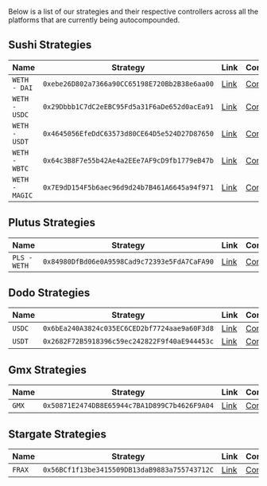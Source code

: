 Below is a list of our strategies and their respective controllers across all the platforms that are currently being autocompounded.

## Sushi Strategies

| Name | Strategy | Link | Controller |
| ------- | ------- | ------- | ------- |
| `WETH - DAI` | `0xebe26D802a7366a90CC65198E720Bb2B38e6aa00` | [Link](https://arbiscan.io/address/0xebe26D802a7366a90CC65198E720Bb2B38e6aa00#code) | [Controller](https://arbiscan.io/address/0xd7bc9a6ee68e125169e96024ef983fee76520569#code) |
| `WETH - USDC` | `0x29Dbbb1C7dC2eEBC95Fd5a31F6aDe652d0acEa91` | [Link](https://arbiscan.io/address/0x29Dbbb1C7dC2eEBC95Fd5a31F6aDe652d0acEa91#code) | [Controller](https://arbiscan.io/address/0xd7bc9a6ee68e125169e96024ef983fee76520569#code) |
| `WETH - USDT` | `0x4645056EfeDdC63573d80CE64D5e524D27D87650` | [Link](https://arbiscan.io/address/0x4645056EfeDdC63573d80CE64D5e524D27D87650#code) | [Controller](https://arbiscan.io/address/0xd7bc9a6ee68e125169e96024ef983fee76520569#code) |
| `WETH - WBTC` | `0x64c3B8F7e55b42Ae4a2EEe7AF9cD9fb1779eB47b` | [Link](https://arbiscan.io/address/0x64c3B8F7e55b42Ae4a2EEe7AF9cD9fb1779eB47b#code) | [Controller](https://arbiscan.io/address/0xd7bc9a6ee68e125169e96024ef983fee76520569#code) |
| `WETH - MAGIC` | `0x7E9dD154F5b6aec96d9d24b7B461A6645a94f971` | [Link](https://arbiscan.io/address/0x7E9dD154F5b6aec96d9d24b7B461A6645a94f971#code) | [Controller](https://arbiscan.io/address/0xd7bc9a6ee68e125169e96024ef983fee76520569#code) |


## Plutus Strategies
| Name | Strategy | Link | Controller |
| ------- | ------- | ------- | ------- |
| `PLS - WETH` | `0x84980DfBd06e0A9598Cad9c72393e5FdA7CaFA90` | [Link](https://arbiscan.io/address/0x84980DfBd06e0A9598Cad9c72393e5FdA7CaFA90#code) | [Controller](https://arbiscan.io/address/0xd80cbc596607ffa9c60abce4bd2e333427ad89f4#code) |


## Dodo Strategies

| Name | Strategy | Link | Controller |
| ------- | ------- | ------- | ------- |  
| `USDC` | `0x6bEa240A3824c035EC6CED2bf7724aae9a60F3d8` | [Link](https://arbiscan.io/address/0x6bEa240A3824c035EC6CED2bf7724aae9a60F3d8#code) | [Controller](https://arbiscan.io/address/0xaC58Ff6C1f02779869beB4Db5dF9d25A6213ae95#code) |
| `USDT` | `0x2682F72B5918396c59ec242822F9f40aE944453c` | [Link](https://arbiscan.io/address/0x2682F72B5918396c59ec242822F9f40aE944453c#code) | [Controller](https://arbiscan.io/address/0xac58ff6c1f02779869beb4db5df9d25a6213ae95#code) |


## Gmx Strategies

| Name | Strategy | Link | Controller |
| ------- | ------- | ------- | ------- |    
| `GMX` | `0x50871E2474DB8E65944c7BA1D899C7b4626F9A04` | [Link](https://arbiscan.io/address/0x50871E2474DB8E65944c7BA1D899C7b4626F9A04#code) | [Controller](https://arbiscan.io/address/0x6322bf7c9ed6563dbe9f73bbe2085d6cd19371e7#code) |


## Stargate Strategies

| Name | Strategy | Link | Controller |
| ------- | ------- | ------- | ------- |
| `FRAX` | `0x56BCf1f13be3415509DB13daB9883a755743712C` | [Link](https://arbiscan.io/address/0x56BCf1f13be3415509DB13daB9883a755743712C#code) | [Controller](https://arbiscan.io/address/0x8b82e63d4494be23a479201adb75f7e43247e859#code) |
